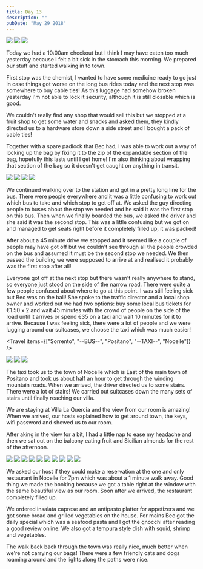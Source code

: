 ```yaml
---
title: Day 13
description: ""
pubDate: "May 29 2018"
---
```



<Grid>
  <Img src="2018-europe/a81591a8-5253-4221-a613-dd3cb3ebb259-32314a6249251ed72535117b65dbdd4e12cf026d.jpg" />
  <Img src="2018-europe/1f6c3baf-dfc5-4edc-a1b9-67ca90c6516f-747a8d2c8e5b66cf69bc3ed4339b69608268de36.jpg" />
  <Img src="2018-europe/99016180-d049-4f04-8241-d792b200ac04-7cbc2081fc036b547f38ebdd7ac29a07021cbc20.jpg" />
</Grid>

Today we had a 10:00am checkout but I think I may have eaten too much yesterday because I felt a bit sick in the stomach this morning. We prepared our stuff and started walking in to town.

First stop was the chemist, I wanted to have some medicine ready to go just in case things got worse on the long bus rides today and the next stop was somewhere to buy cable ties! As this luggage had somehow broken yesterday I'm not able to lock it security, although it is still closable which is good.

We couldn't really find any shop that would sell this but we stopped at a fruit shop to get some water and snacks and asked them, they kindly directed us to a hardware store down a side street and I bought a pack of cable ties!

Together with a spare padlock that Bec had, I was able to work out a way of locking up the bag by fixing it to the zip of the expandable section of the bag, hopefully this lasts until I get home! I'm also thinking about wrapping that section of the bag so it doesn't get caught on anything in transit.

<Grid>
  <Img src="2018-europe/78e32258-d1a3-4a5a-bab5-2333a6a9bec2-daafa3dad191e5e19e1fca32a24d0a0a99898064.jpg" />
  <Img src="2018-europe/b9019fc3-023a-43c0-9b47-58f9354a9c11-1d051796cb84594025c05af519d952ff12141d18.jpg" />
  <Img src="2018-europe/5aec9d3f-10a3-461e-b46a-69e99a3dd16a-73ee7289210690f3cb8b3e43b8907cdfec292d44.jpg" />
  <Img src="2018-europe/eda1b0de-a9b1-4933-9dcd-96543fbcca8d-3e6dbfde7ca0e747074b799df907c2c46d6ef2ca.jpg" />
</Grid>

We continued walking over to the station and got in a pretty long line for the bus. There were people everywhere and it was a little confusing to work out which bus to take and which stop to get off at. We asked the guy directing people to buses about the stop we needed and he said it was the first stop on this bus. Then when we finally boarded the bus, we asked the driver and she said it was the second stop. This was a little confusing but we got on and managed to get seats right before it completely filled up, it was packed!

After about a 45 minute drive we stopped and it seemed like a couple of people may have got off but we couldn't see through all the people crowded on the bus and assumed it must be the second stop we needed. We then passed the building we were supposed to arrive at and realised it probably was the first stop after all!

Everyone got off at the next stop but there wasn't really anywhere to stand, so everyone just stood on the side of the narrow road. There were quite a few people confused about where to go at this point. I was still feeling sick but Bec was on the ball! She spoke to the traffic director and a local shop owner and worked out we had two options: buy some local bus tickets for €1.50 x 2 and wait 45 minutes with the crowd of people on the side of the road until it arrives or spend €35 on a taxi and wait 10 minutes for it to arrive.
Because I was feeling sick, there were a lot of people and we were lugging around our suitcases, we choose the taxi which was much easier!

<Travel items={["Sorrento", "--BUS--", "Positano", "--TAXI--", "Nocelle"]} />

<Grid>
  <Img src="2018-europe/5d6eff85-e55d-467f-9b89-84d607f5b7ce-48b6b89a3f5dee0c9ef2134cf785a3e0a4ad66d2.jpg" />
  <Img src="2018-europe/32732c39-99e0-49ac-a8fc-8f92400a6ae2-094f9af8578d8d7e927eecb0ca83bcb0a46b0ee6.jpg" />
  <Img src="2018-europe/5ff6f52e-f5da-4d2d-a97d-a6e16148bc35-54f413f66c78684180d300474203a3026d69fef1.jpg" />
</Grid>

The taxi took us to the town of Nocelle which is East of the main town of Positano and took us about half an hour to get through the winding mountain roads. When we arrived, the driver directed us to some stairs. There were a lot of stairs! We carried out suitcases down the many sets of stairs until finally reaching our villa.

We are staying at Villa La Quercia and the view from our room is amazing! When we arrived, our hosts explained how to get around town, the keys, wifi password and showed us to our room.

After aking in the view for a bit, I had a little nap to ease my headache and then we sat out on the balcony eating fruit and Sicilian almonds for the rest of the afternoon.

<Grid>
  <Img src="2018-europe/81fe9742-fec5-411c-9381-853a0037a0b5-4c919cddd7ab8014e125d3ba9af8b3edc274adaa.jpg" />
  <Img src="2018-europe/ce43900a-9ce4-4c12-b96a-9778c55ae156-e246ca0b8317dbd4b334ee5e53b35e9b768699b0.jpg" />
  <Img src="2018-europe/0b2c56be-f251-41e3-93ab-e96cd6889fc0-29814d8ada7d8f988c14024d0879107ac685f5eb.jpg" />
  <Img src="2018-europe/ec8e32d6-2f9a-41ef-bb68-5ce38c5ee77f-d9cebc10c21cf0d22a93ffd87b5eb545b7b12ed6.jpg" />
  <Img src="2018-europe/ec30116d-cbee-4aa9-9e90-9fbf011395b0-3ea4dfea3b7f1a6fb3d681c3f3effdd004307531.jpg" />
  <Img src="2018-europe/f84519f4-a568-4b8a-90c5-cf6a38e9ad3b-fa8c20a38fe1ef3ed0581c0efc9f870c3f066cb1.jpg" />
  <Img src="2018-europe/63740f7c-06ed-46c3-a7b9-064a88f0430d-34331479cb9088c986584021a1bbcc777070b0c8.jpg" />
  <Img src="2018-europe/08e0f1e4-dc84-47c7-9f5c-8475a45f6b38-105b7b7c675b1f8697f8dcf1adeb3b388deb342d.jpg" />
  <Img src="2018-europe/4c150091-76a1-43b0-bd2d-b34386049a61-6a7b5654abbc16073b66a534beffe526da4db3ba.jpg" />
  <Img src="2018-europe/b2d0a260-28a8-4056-8bae-79461810dc14-6f2ed671cae21f2803341405326075287c88db2c.jpg" />
</Grid>

We asked our host if they could make a reservation at the one and only restaurant in Nocelle for 7pm which was about a 1 minute walk away. Good thing we made the booking because we got a table right at the window with the same beautiful view as our room. Soon after we arrived, the restaurant completely filled up.

We ordered insalata caprese and an antipasto platter for appetizers and we got some bread and grilled vegetables on the house. For mains Bec got the daily special which was a seafood pasta and I got the gnocchi after reading a good review online. We also got a tempura style dish with squid, shrimp and vegetables.

The walk back back through the town was really nice, much better when we're not carrying our bags! There were a few friendly cats and dogs roaming around and the lights along the paths were nice.
